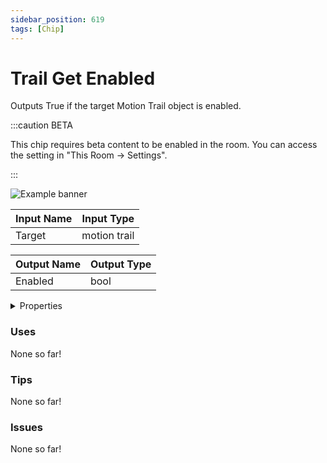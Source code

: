 ```yaml
---
sidebar_position: 619
tags: [Chip]
---
```


# Trail Get Enabled

Outputs True if the target Motion Trail object is enabled.

:::caution BETA

This chip requires beta content to be enabled in the room. You can access the setting in "This Room -> Settings".

:::

![Example banner](./assets/f3e39f47-1835-4d09-8e19-d3e9d661990b.svg)

| Input Name | Input Type |
|-----------|-----------|
| Target | motion trail |

| Output Name | Output Type |
|-----------|-----------|
| Enabled | bool |


<details>
  <summary>Properties</summary>
  <div>
    <div>
    <table>
      <thead>
        <tr>
          <th>Is beta required?</th>
          <th>✅</th>
        </tr>
        <tr>
          <th>Is this chip a trolling risk?</th>
          <th>❌</th>
        </tr>
        <tr>
          <th>Chip UUPD</th>
          <th>._uuid</th>
        </tr>
      </thead>
    </table>
    </div>
  </div>
</details>

### Uses

None so far!

### Tips

None so far!

### Issues

None so far!